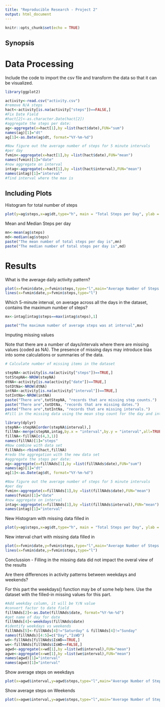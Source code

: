 ---
title: "Reproducible Research - Project 2"
output: html_document
---

```{r setup, include=FALSE}
knitr::opts_chunk$set(echo = TRUE)
```

## Synopsis


# Data Processing
Include the code to import the csv file and transform the data so that it can be visualized.

```{r }
library(ggplot2)

activity<-read.csv("activity.csv")
#remove N/A steps
hact<-activity[is.na(activity["steps"])==FALSE,]
#Fix Date Field
#hact[2]<-as.character.Date(hact[2])
#aggregate the steps per date:
ag<-aggregate(x=hact[1],by =list(hact$date),FUN="sum")
names(ag)[1]="dt"
ag[1]<-as.Date(ag$dt, format="%Y-%m-%d")

#Now figure out the average number of steps for 5 minute intervals
#per day
fvmin<-aggregate(x=hact[1],by =list(hact$date),FUN="mean")
names(fvmin)[1]="date"
#now aggregate on interval
intag<-aggregate(x=hact[1],by =list(hact$interval),FUN="mean")
names(intag)[1]="interval"
#find interval where the max is 

```

## Including Plots


Histogram for total number of steps

```{r pressure, echo=TRUE}
plot(y=ag$steps,x=ag$dt,type="h", main = "Total Steps per Day", ylab = "Total Steps", xlab = "Date")
```


Mean and Median Steps per day
```{r }
mn<-mean(ag$steps)
md<-median(ag$steps)
paste("The mean number of total steps per day is",mn)
paste("The median number of total steps per day is",md)
```



# Results

What is the average daily activity pattern?

```{r }
plot(x=fvmin$date,y=fvmin$steps,type="l",main="Average Number of Steps Per Day",xlab="Date", ylab="Average Steps")
lines(x=fvmin$date,y=fvmin$steps,type="l")
```


Which 5-minute interval, on average across all the days in the dataset, contains the maximum number of steps?
```{r}
mx<-intag[intag$steps==max(intag$steps),1]

paste("The maximum number of average steps was at interval",mx)

```


Imputing missing values

Note that there are a number of days/intervals where there are missing values (coded as NA). The presence of missing days may introduce bias into some calculations or summaries of the data.
```{r}

# Calculate number of missing items in the dataset

stepNA<-activity[is.na(activity["steps"])==TRUE,]
totStepNA<-NROW(stepNA)
dtNA<-activity[is.na(activity["date"])==TRUE,]
totDtNa<-NROW(dtNA)
intNA<-activity[is.na(activity["interval"])==TRUE,]
totIntNa<-NROW(intNA)
paste("There are",totStepNA, "records that are missing step counts.")
paste("There are",totDtNa, "records that are missing dates.")
paste("There are",totIntNa, "records that are missing intervals.")
#Fill in the missing data using the mean step count for the day and interval that the steps are missing

library(dplyr)
stepNA<-stepNA[order(stepNA$interval),]
fillNA<-merge(stepNA,intag,by.x = "interval",by.y = "interval",all=TRUE)
fillNA<-fillNA[c(4,3,1)]
names(fillNA)[1]="steps"
#Now combine with data set 
fillNAds<-rbind(hact,fillNA)
#redo the aggregation with the new data set
#aggregate the steps per date:
ag<-aggregate(x=fillNAds[1],by =list(fillNAds$date),FUN="sum")
names(ag)[1]="dt"
ag[1]<-as.Date(ag$dt, format="%Y-%m-%d")

#Now figure out the average number of steps for 5 minute intervals
#per day
fvmin<-aggregate(x=fillNAds[1],by =list(fillNAds$date),FUN="mean")
names(fvmin)[1]="date"
#now aggregate on interval
intag<-aggregate(x=fillNAds[1],by =list(fillNAds$interval),FUN="mean")
names(intag)[1]="interval"

```

New Histogram with missing data filled in
```{r}
plot(y=ag$steps,x=ag$dt,type="h", main = "Total Steps per Day", ylab = "Total Steps", xlab = "Date")

```

New interval chart with missing data filled in
```{r}
plot(x=fvmin$date,y=fvmin$steps,type="l",main="Average Number of Steps Per Day",xlab="Date", ylab="Average Steps")
lines(x=fvmin$date,y=fvmin$steps,type="l")
```

Conclussion - Filling in the missing data did not impact the overal view of the results


Are there differences in activity patterns between weekdays and weekends?

For this part the weekdays() function may be of some help here. Use the dataset with the filled-in missing values for this part.

```{r}
#Add weekday column, it will be Y/N value
#convert factor to date field
fillNAds[2]<-as.Date(fillNAds$date, format="%Y-%m-%d")
#get name of day for date
fillNAds[4]<-weekdays(fillNAds$date)
#identify weekdays vs weekends
fillNAds[5]<-fillNAds[4]!="Saturday" & fillNAds[4]!="Sunday" 
names(fillNAds)[4:5]=c("Day","IsWD")
wd<-fillNAds[fillNAds$IsWD==TRUE,]
we<-fillNAds[fillNAds$IsWD==FALSE,]
agwd<-aggregate(x=wd[1],by =list(wd$interval),FUN="mean")
agwe<-aggregate(x=we[1],by =list(we$interval),FUN="mean")
names(agwd)[1]="interval"
names(agwe)[1]="interval"
```


Show average steps on weekdays
```{r}
plot(x=agwd$interval,y=agwd$steps,type="l",main="Average Number of Steps -  Weekday",xlab="interval", ylab="Average Steps")
```

Show average steps on Weekends
```{r}
plot(x=agwe$interval,y=agwe$steps,type="l",main="Average Number of Steps -  Weekend",xlab="interval", ylab="Average Steps")
```

